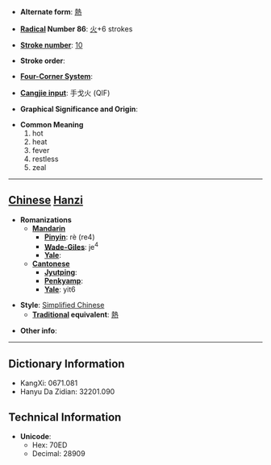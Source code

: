 * '''Alternate form''': [[熱]]

* '''[[Wiktionary:Chinese radical index| Radical]] Number 86''': [[Wiktionary:Chinese radical index 火|火]]+6 strokes

* '''[[Wiktionary:Chinese total strokes index|Stroke number]]''': [[Wiktionary:Chinese total strokes index 10|10]]

* '''Stroke order''': 

* '''[[Wiktionary:Chinese four corner index|Four-Corner System]]''': 

* '''[[Wiktionary:Chinese Cangjie index|Cangjie input]]''': 手戈火 (QIF)

* '''Graphical Significance and Origin''': 

* '''Common Meaning'''
*#hot
*# heat
*# fever
*# restless
*# zeal


----

== [[Chinese]] [[Hanzi]] ==

* '''Romanizations'''
** '''[[Mandarin]]'''
*** '''[[Pinyin]]''': rè (re4)
*** '''[[Wade-Giles]]''': je<sup>4</sup>
*** '''[[Yale]]''': 
** '''[[Cantonese]]'''
*** '''[[Jyutping]]''':
*** '''[[Penkyamp]]''': 
*** '''[[Yale]]''': yit6

* '''Style''': [[Simplified Chinese]] 
** '''[[Traditional Chinese|Traditional]] equivalent''': [[熱]]

* '''Other info''': 

----

== Dictionary Information ==

* KangXi: 0671.081
* Hanyu Da Zidian: 32201.090

== Technical Information ==

* '''Unicode''':
** Hex: 70ED
** Decimal: 28909